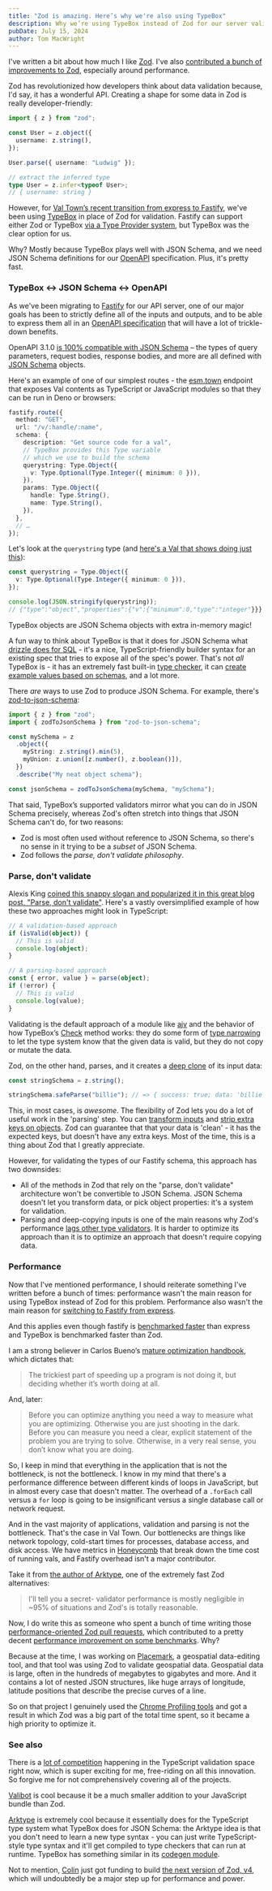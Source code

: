 ```yaml
---
title: "Zod is amazing. Here’s why we're also using TypeBox"
description: Why we’re using TypeBox instead of Zod for our server validation layer
pubDate: July 15, 2024
author: Tom MacWright
---
```


I've written a bit about how much I like [Zod](https://zod.dev/). I've also [contributed a bunch of improvements to Zod](https://github.com/colinhacks/zod/pulls?q=is%3Apr+author%3Atmcw+is%3Aclosed), especially around performance.

Zod has revolutionized how developers think about data validation because, I'd say, it has a wonderful API. Creating a shape for some data in Zod is really developer-friendly:

```ts
import { z } from "zod";

const User = z.object({
  username: z.string(),
});

User.parse({ username: "Ludwig" });

// extract the inferred type
type User = z.infer<typeof User>;
// { username: string }
```

However, for [Val Town’s recent transition from express to Fastify](https://blog.val.town/blog/fastify/), we've been using [TypeBox](https://github.com/sinclairzx81/typebox) in place of Zod for validation. Fastify can support either Zod or TypeBox [via a Type Provider system](https://fastify.dev/docs/latest/Reference/Type-Providers/), but TypeBox was the clear option for us.

Why? Mostly because TypeBox plays well with JSON Schema, and we need JSON Schema
definitions for our [OpenAPI](https://en.wikipedia.org/wiki/OpenAPI_Specification)
specification. Plus, it's pretty fast.

### TypeBox ↔ JSON Schema ↔ OpenAPI

As we've been migrating to [Fastify](https://fastify.io/) for our API server, one of our major goals has been to strictly define all of the inputs and outputs, and to be able to express them all in an [OpenAPI specification](https://en.wikipedia.org/wiki/OpenAPI_Specification) that will have a lot of trickle-down benefits.

OpenAPI 3.1.0 [is 100% compatible with JSON Schema](https://www.openapis.org/blog/2021/02/18/openapi-specification-3-1-released) – the types of query parameters, request bodies, response bodies, and more are all defined with [JSON Schema](https://json-schema.org/) objects.

Here's an example of one of our simplest routes - the [esm.town](https://docs.val.town/api/esm-town/) endpoint that exposes Val contents as TypeScript or JavaScript modules so that they can be run in Deno or browsers:

```ts
fastify.route({
  method: "GET",
  url: "/v/:handle/:name",
  schema: {
    description: "Get source code for a val",
    // TypeBox provides this Type variable
    // which we use to build the schema
    querystring: Type.Object({
      v: Type.Optional(Type.Integer({ minimum: 0 })),
    }),
    params: Type.Object({
      handle: Type.String(),
      name: Type.String(),
    }),
  },
  // …
});
```

Let's look at the `querystring` type (and [here's a Val that shows doing just this](https://www.val.town/v/tmcw/typeboxExample)):

```ts
const querystring = Type.Object({
  v: Type.Optional(Type.Integer({ minimum: 0 })),
});

console.log(JSON.stringify(querystring));
// {"type":"object","properties":{"v":{"minimum":0,"type":"integer"}}}
```

TypeBox objects are JSON Schema objects with extra in-memory magic!

A fun way to think about TypeBox is that it does for JSON Schema what [drizzle does for SQL](https://orm.drizzle.team/) - it's a nice, TypeScript-friendly builder syntax for an existing spec that tries to expose all of the spec's power. That's not _all_ TypeBox is -
it has an extremely fast built-in [type checker](https://github.com/sinclairzx81/typebox?tab=readme-ov-file#typecheck),
it can [create example values based on schemas](https://github.com/sinclairzx81/typebox?tab=readme-ov-file#values), and a lot more.

There _are_ ways to use Zod to produce JSON Schema. For example, there's [zod-to-json-schema](https://github.com/StefanTerdell/zod-to-json-schema):

```ts
import { z } from "zod";
import { zodToJsonSchema } from "zod-to-json-schema";

const mySchema = z
  .object({
    myString: z.string().min(5),
    myUnion: z.union([z.number(), z.boolean()]),
  })
  .describe("My neat object schema");

const jsonSchema = zodToJsonSchema(mySchema, "mySchema");
```

That said, TypeBox’s supported validators mirror what you can do in JSON Schema precisely, whereas Zod's often stretch into things that JSON Schema can't do, for two reasons:

- Zod is most often used without reference to JSON Schema, so there's no sense in it trying to be a _subset_ of JSON Schema.
- Zod follows the _parse, don't validate philosophy_.

### Parse, don't validate

Alexis King [coined this snappy slogan and popularized it in this great blog post, "Parse, don't validate"](https://lexi-lambda.github.io/blog/2019/11/05/parse-don-t-validate/). Here's a vastly oversimplified example of how these two approaches might look in TypeScript:

```ts
// A validation-based approach
if (isValid(object)) {
  // This is valid
  console.log(object);
}

// A parsing-based approach
const { error, value } = parse(object);
if (!error) {
  // This is valid
  console.log(value);
}
```

Validating is the default approach of a module like [ajv](https://ajv.js.org/guide/typescript.html#utility-types-for-schemas) and the behavior of how TypeBox’s [Check](https://github.com/sinclairzx81/typebox?tab=readme-ov-file#check) method works: they do some form of [type narrowing](https://www.typescriptlang.org/docs/handbook/2/narrowing.html) to let the type system know that the given data is valid, but they do not copy or mutate the data.

Zod, on the other hand, parses, and it creates a [deep clone](https://zod.dev/?id=parse) of its input data:

```ts
const stringSchema = z.string();

stringSchema.safeParse("billie"); // => { success: true; data: 'billie' }
```

This, in most cases, is _awesome_. The flexibility of Zod lets you do a lot of useful work in the 'parsing' step. You can [transform inputs](https://zod.dev/?id=transform) and [strip extra keys on objects](https://zod.dev/?id=strip). Zod can guarantee that that your data is 'clean' - it has the expected keys, but doesn't have any extra keys. Most of the time, this is a thing about Zod that I greatly appreciate.

However, for validating the types of our Fastify schema, this approach has two downsides:

- All of the methods in Zod that rely on the "parse, don't validate" architecture won't be convertible to JSON Schema. JSON Schema doesn't let you transform data, or pick object properties: it's a system for validation.
- Parsing and deep-copying inputs is one of the main reasons why Zod's performance [lags other type validators](https://moltar.github.io/typescript-runtime-type-benchmarks/). It is harder to optimize its approach than it is to optimize an approach that doesn't require copying data.

### Performance

Now that I've mentioned performance, I should reiterate something I've written before a bunch of times: performance wasn't the main reason for using TypeBox instead of Zod for this problem. Performance also wasn't the main reason for [switching to Fastify from express](https://blog.val.town/blog/fastify/).

And this applies even though fastify is [benchmarked faster](https://fastify.dev/benchmarks/) than express and TypeBox is benchmarked faster than Zod.

I am a strong believer in Carlos Bueno’s [mature optimization handbook](https://carlos.bueno.org/optimization/), which dictates that:

> The trickiest part of speeding up a program is not doing it, but deciding whether it’s worth doing at all.

And, later:

> Before you can optimize anything you need a way to measure what you are optimizing. Otherwise you are just shooting in the dark. Before you can measure you need a clear, explicit statement of the problem you are trying to solve. Otherwise, in a very real sense, you don’t know what you are doing.

So, I keep in mind that everything in the application that is not the bottleneck, is not the bottleneck. I know in my mind that there's a performance difference between different kinds of loops in JavaScript, but in almost every case that doesn't matter.
The overhead of a `.forEach` call versus a `for` loop is going to be
insignificant versus a single database call or network request.

And in the vast majority of applications, validation and parsing is
not the bottleneck. That's the case in Val Town. Our bottlenecks are things like network topology, cold-start times for processes, database access, and disk access. We have metrics in [Honeycomb](https://www.honeycomb.io/) that break down the time cost of running vals, and Fastify overhead isn't a major contributor.

Take it from [the author of Arktype](https://www.reddit.com/r/typescript/comments/17cmt0q/comment/k5rcmvi/), one of the extremely fast Zod alternatives:

> I'll tell you a secret- validator performance is mostly negligible in ~95% of situations and Zod's is totally reasonable.

Now, I do write this as someone who spent a bunch of time writing those [performance-oriented Zod pull requests](https://github.com/colinhacks/zod/pulls?q=is%3Apr+author%3Atmcw+is%3Aclosed), which contributed to a pretty decent [performance improvement on some benchmarks](https://observablehq.com/@tmcw/zod-perf-by-versions). Why?

Because at the time, I was working on [Placemark](https://play.placemark.io/), a geospatial data-editing tool, and that tool was using Zod to validate geospatial data. Geospatial data is large, often in the hundreds of megabytes to gigabytes and more. And it contains a lot of nested JSON structures, like huge arrays of longitude, latitude positions that describe the precise curves of a line.

So on that project I genuinely used the [Chrome Profiling tools](https://developer.chrome.com/docs/devtools/performance) and got a result in which Zod was a big part of the total time spent, so it became a high priority to optimize it.

### See also

There is a [lot of competition](https://npmtrends.com/@badrap/valita-vs-@sinclair/typebox-vs-arktype-vs-valibot-vs-zod) happening in the TypeScript validation space right now, which is super exciting for me, free-riding on all this innovation. So forgive me for not comprehensively covering all of the projects.

[Valibot](https://github.com/fabian-hiller/valibot) is cool because it be a much smaller addition to your JavaScript bundle than Zod.

[Arktype](https://github.com/arktypeio/arktype) is extremely cool because it essentially does for the TypeScript type system what TypeBox does for JSON Schema: the Arktype idea is that you don't need to learn a new type syntax - you can just write TypeScript-style type syntax and it'll get compiled to type checkers that can run at runtime. TypeBox has something similar in its [codegen module](https://github.com/sinclairzx81/typebox-codegen).

Not to mention, [Colin](https://x.com/colinhacks) just got funding to build [the next version of Zod, v4](https://zod.dev/blog/clerk-fellowship), which will undoubtedly be a major step up for performance and power.
